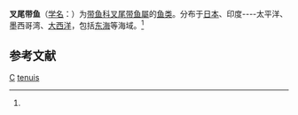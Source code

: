 {{Speciesbox
| taxon = Benthodesmns tenuis
| binomial_authority = Gunther, 1877<ref name='id8178'>{{cite web| url =http://www.bioinfo.cn/db05/BjdwSpecies.php?action=view&id=8178| title =叉尾带鱼| work =中国动物物种编目数据库| publisher =中国科学院微生物研究所| author =中国科学院动物研究所| accessdate =2009-04-16| deadurl =yes| archiveurl =https://web.archive.org/web/20160305070108/http://www.bioinfo.cn/db05/BjdwSpecies.php?action=view&id=8178| archivedate =2016-03-05}}</ref>
}}

'''叉尾带鱼'''（[[学名|学名]]：{{lang|la|''Benthodesmns tenuis''}}）为[[带鱼科|带鱼科]][[叉尾带鱼屬|叉尾带鱼屬]]的[[鱼类|鱼类]]。分布于[[日本|日本]]、印度----太平洋、墨西哥湾、[[大西洋|大西洋]]，包括[[东海|东海]]等海域。<ref name='id8178'/>

== 参考文献 ==
{{reflist}}

{{鱸形目小作品}}

{{taxonbar}}
[[Category:_1877年描述的鱼类|C]]
[[Category:叉尾带鱼屬|tenuis]]